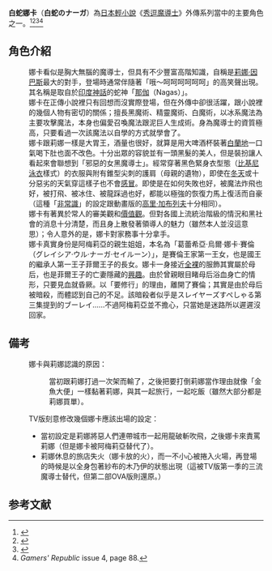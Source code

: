 {{Pathnav|秀逗魔導士|秀逗魔導士角色列表|frame=1}} 
{{noteTA
|1=zh-hans:秀逗魔导士;zh-hk:魔劍美神;zh-tw:秀逗魔導士;
}}
{{SLAYERS角色
| 人物名稱 = 白蛇娜卡
| 日語名稱 = 白蛇のナーガ
| 英語名稱 = Surpunt Naga
| 圖像 = [[FILE:白蛇のナーガ.jpg|180px]]
| 初次登場 = 外傳特別篇第一集
| 聲優 = {{flagicon|Japan}} [[川村万梨阿|川村万梨阿]]<br />{{flagicon|Taiwan}} [[馬君珮|馬君珮]]<br>{{flagicon|HKG}} [[黃玉娟|黃玉娟]]
| 種族 = 人類
| 性別 = 女性
| 年齡 = 不明
| 生日 = 不明
| 出生地 = 不明
| 身高 = 
| 職業 =  魔導士
| 專長 = 召喚魔法、精靈魔法、白魔法、黑魔法、高聲狂笑
| 家人 = 不明
| 興趣 = 喝酒、與人較量笑聲
| 弱點 = 看到血
| 自稱 = [[莉娜·因巴斯|莉娜·因巴斯]]最強大的對手
| 他稱 = 金魚糞娜卡
| 口頭禪 = 喔～呵呵呵呵呵
| 備註 =
}}

'''白蛇娜卡'''（'''白蛇のナーガ'''）為[[日本|日本]][[輕小說|輕小說]]《[[秀逗魔導士|秀逗魔導士]]》外傳系列當中的主要角色之一。<ref>{{cite web |url=http://www.mania.com/slayers-great_article_76719.html |title=Slayers Great |publisher=Mania.com |date= |accessdate=2013-09-25 |archive-date=2014-11-05 |archive-url=https://web.archive.org/web/20141105144950/http://www.mania.com/slayers-great_article_76719.html |dead-url=no }}</ref><ref>{{cite web |url=http://www.animefringe.com/magazine/01.02/reviews/2/index.php3 |title=Reviews - Slayers: The Book of Spells DVD |publisher=Animefringe |date= |accessdate=2013-09-25 |archive-date=2021-01-18 |archive-url=https://web.archive.org/web/20210118205235/https://animefringe.com/magazine/01.02/reviews/2/index.php3 |dead-url=no }}</ref><ref>{{cite web |url=http://www.animenewsnetwork.com/review/slayers-return/dvd |title=Slayers Return DVD - Review |publisher=Anime News Network |date=2004-01-13 |accessdate=2013-09-25 |archive-date=2021-01-25 |archive-url=https://web.archive.org/web/20210125040828/https://www.animenewsnetwork.com/review/slayers-return/dvd |dead-url=no }}</ref><ref>''Gamers' Republic'' issue 4, page 88.</ref>

== 角色介紹 ==
: 娜卡看似是胸大無腦的魔導士，但具有不少豐富高階知識，自稱是[[莉娜·因巴斯|莉娜·因巴斯]]最大的對手，登場時通常伴隨著「哦～呵呵呵呵呵呵」的高笑聲出現。其名稱是取自於[[印度神話|印度神話]]的蛇神「[[那伽|那伽]]（Nagas）」。
: 娜卡在正傳小說裡只有回想而沒實際登場，但在外傳中卻很活躍，跟小說裡的幾個人物有密切的關係；擅長黑魔術、精靈魔術、白魔術，以冰系魔法為主要攻擊魔法，本身也偏愛召喚魔法跟泥巨人生成術。身為魔導士的資質極高，只要看過一次該魔法以自學的方式就學會了。
: 娜卡跟莉娜一樣是大胃王，酒量也很好，就算是用大啤酒杯裝著[[白蘭地|白蘭地]]一口氣喝下肚也面不改色。十分出眾的容貌並有一頭黑髮的美人，但是裝扮讓人看起來會聯想到「邪惡的女黑魔導士」。經常穿著黑色緊身衣型態（[[比基尼泳衣|比基尼泳衣]]樣式）的衣服與附有錐型尖刺的護肩（母親的遺物），即使在[[冬天|冬天]]或十分惡劣的天氣穿這樣子也不會[[感冒|感冒]]。即使是在如何失敗也好，被魔法炸飛也好，被打飛、被冰住、被龍踩過也好，都能以極強的恢復力馬上復活而自豪（這種「[[非常識|非常識]]」的設定跟動畫版的[[高里·加布列夫|高里·加布列夫]]十分相同）。
: 娜卡有著異於常人的審美觀和[[價值觀|價值觀]]。但對各國上流統治階級的情況和黑社會的消息十分清楚，而且身上散發著領導人的魅力（雖然本人並沒這意思）；令人意外的是，娜卡對家務事十分拿手。
: 娜卡真實身份是阿梅莉亞的親生姐姐，本名為「葛蕾希亞·烏爾·娜卡·賽倫（グレイシア·ウル·ナーガ·セイルーン）」，是賽倫王家第一王女，也是國王的繼承人第一王子菲爾王子的長女。娜卡一身接近[[全裸|全裸]]的服飾其實屬於母后，也是菲爾王子的亡妻隱藏的[[興趣|興趣]]。由於曾親眼目睹母后浴血身亡的情形，只要見血就昏厥。以「要修行」的理由，離開了賽倫；其實是由於母后被暗殺，而體認到自己的不足。該暗殺者似乎是スレイヤーズすぺしゃる第三集提到的ブーレイ......不過阿梅莉亞並不擔心，只當她是迷路所以遲遲沒回家。

== 備考 ==
: 娜卡與莉娜認識的原因：
::當初跟莉娜打過一次架而輸了，之後把要打倒莉娜當作理由就像「金魚大便」一樣黏著莉娜，與其一起旅行，一起吃飯（雖然大部分都是莉娜買單）。
: TV版刻意修改幾個娜卡應該出場的設定：
:*當初設定是莉娜將惡人們連帶城市一起用龍破斬吹飛，之後娜卡來責罵莉娜（但是娜卡被阿梅莉亞替代了）。
:*莉娜休息的旅店失火（娜卡放的火），而一不小心被捲入火場，再登場的時候是以全身包著紗布的木乃伊的狀態出現（這被TV版第一季的三流魔導士替代，但第二部OVA版則還原。）
==参考文献==
{{reflist}}
{{SLAYERS}}

{{DEFAULTSORT:NAGA}}